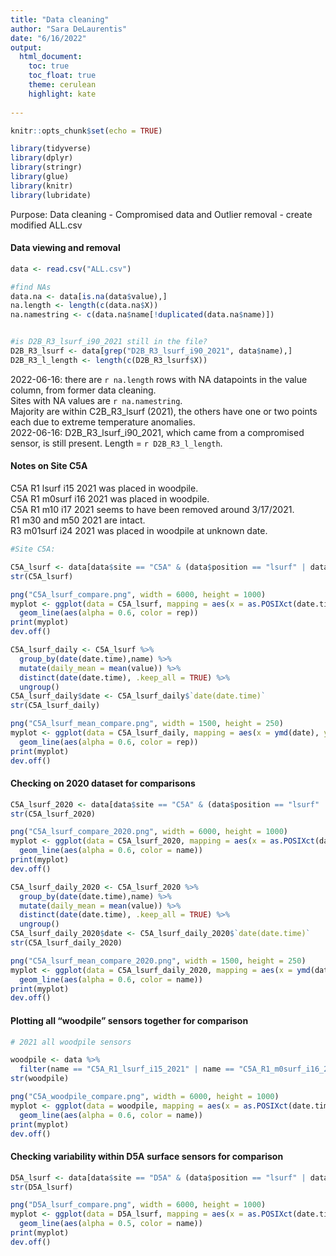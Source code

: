 ```yaml
---
title: "Data cleaning"
author: "Sara DeLaurentis"
date: "6/16/2022"
output:
  html_document:
    toc: true
    toc_float: true  
    theme: cerulean  
    highlight: kate  
  
---
```


```r
knitr::opts_chunk$set(echo = TRUE)

library(tidyverse)
library(dplyr)
library(stringr)
library(glue)
library(knitr)
library(lubridate)


```

Purpose: Data cleaning - Compromised data and Outlier removal - create modified ALL.csv  
  
  
  
  
#### Data viewing and removal

```r
data <- read.csv("ALL.csv")

#find NAs 
data.na <- data[is.na(data$value),]
na.length <- length(c(data.na$X))
na.namestring <- c(data.na$name[!duplicated(data.na$name)])


#is D2B_R3_lsurf_i90_2021 still in the file?
D2B_R3_lsurf <- data[grep("D2B_R3_lsurf_i90_2021", data$name),]
D2B_R3_l_length <- length(c(D2B_R3_lsurf$X))

```

2022-06-16: there are `r na.length` rows with NA datapoints in the value column, from former data cleaning.  
Sites with NA values are `r na.namestring`.  
Majority are within C2B_R3_lsurf (2021), the others have one or two points each due to extreme temperature anomalies.  
2022-06-16: D2B_R3_lsurf_i90_2021, which came from a compromised sensor, is still present. Length = `r D2B_R3_l_length`.  



#### Notes on Site C5A  


C5A R1 lsurf i15 2021 was placed in woodpile.  
C5A R1 m0surf i16 2021 was placed in woodpile.  
C5A R1 m10 i17 2021 seems to have been removed around 3/17/2021.  
R1 m30 and m50 2021 are intact.  
R3 m01surf i24 2021 was placed in woodpile at unknown date.  

```r
#Site C5A:

C5A_lsurf <- data[data$site == "C5A" & (data$position == "lsurf" | data$position == "m01surf") & data$season == "2021",]
str(C5A_lsurf)

```




```r

png("C5A_lsurf_compare.png", width = 6000, height = 1000)
myplot <- ggplot(data = C5A_lsurf, mapping = aes(x = as.POSIXct(date.time), y = value)) +
  geom_line(aes(alpha = 0.6, color = rep))
print(myplot)
dev.off()

```


```r

C5A_lsurf_daily <- C5A_lsurf %>% 
  group_by(date(date.time),name) %>% 
  mutate(daily_mean = mean(value)) %>% 
  distinct(date(date.time), .keep_all = TRUE) %>% 
  ungroup()
C5A_lsurf_daily$date <- C5A_lsurf_daily$`date(date.time)`
str(C5A_lsurf_daily)

png("C5A_lsurf_mean_compare.png", width = 1500, height = 250)
myplot <- ggplot(data = C5A_lsurf_daily, mapping = aes(x = ymd(date), y = daily_mean)) +
  geom_line(aes(alpha = 0.6, color = rep))
print(myplot)
dev.off()

```

#### Checking on 2020 dataset for comparisons

```r

C5A_lsurf_2020 <- data[data$site == "C5A" & (data$position == "lsurf" | data$position == "m01surf") & data$season == "2020",]
str(C5A_lsurf_2020)

png("C5A_lsurf_compare_2020.png", width = 6000, height = 1000)
myplot <- ggplot(data = C5A_lsurf_2020, mapping = aes(x = as.POSIXct(date.time), y = value)) +
  geom_line(aes(alpha = 0.6, color = name)) 
print(myplot)
dev.off()

```


```r

C5A_lsurf_daily_2020 <- C5A_lsurf_2020 %>% 
  group_by(date(date.time),name) %>% 
  mutate(daily_mean = mean(value)) %>% 
  distinct(date(date.time), .keep_all = TRUE) %>% 
  ungroup()
C5A_lsurf_daily_2020$date <- C5A_lsurf_daily_2020$`date(date.time)`
str(C5A_lsurf_daily_2020)

png("C5A_lsurf_mean_compare_2020.png", width = 1500, height = 250)
myplot <- ggplot(data = C5A_lsurf_daily_2020, mapping = aes(x = ymd(date), y = daily_mean)) +
  geom_line(aes(alpha = 0.6, color = name))
print(myplot)
dev.off()

```

#### Plotting all "woodpile" sensors together for comparison

```r
# 2021 all woodpile sensors

woodpile <- data %>% 
  filter(name == "C5A_R1_lsurf_i15_2021" | name == "C5A_R1_m0surf_i16_2021" | name == "C5A_R1_m10_i17_2021" | name == "C5A_R3_m01surf_i24_2021")
str(woodpile)

png("C5A_woodpile_compare.png", width = 6000, height = 1000)
myplot <- ggplot(data = woodpile, mapping = aes(x = as.POSIXct(date.time), y = value)) +
  geom_line(aes(alpha = 0.6, color = name))
print(myplot)
dev.off()

```


#### Checking variability within D5A surface sensors for comparison

```r

D5A_lsurf <- data[data$site == "D5A" & (data$position == "lsurf" | data$position == "m01surf" | data$position == "air") & data$season == "2021",]
str(D5A_lsurf)

png("D5A_lsurf_compare.png", width = 6000, height = 1000)
myplot <- ggplot(data = D5A_lsurf, mapping = aes(x = as.POSIXct(date.time), y = value)) +
  geom_line(aes(alpha = 0.5, color = name))
print(myplot)
dev.off()

```






```r


```


